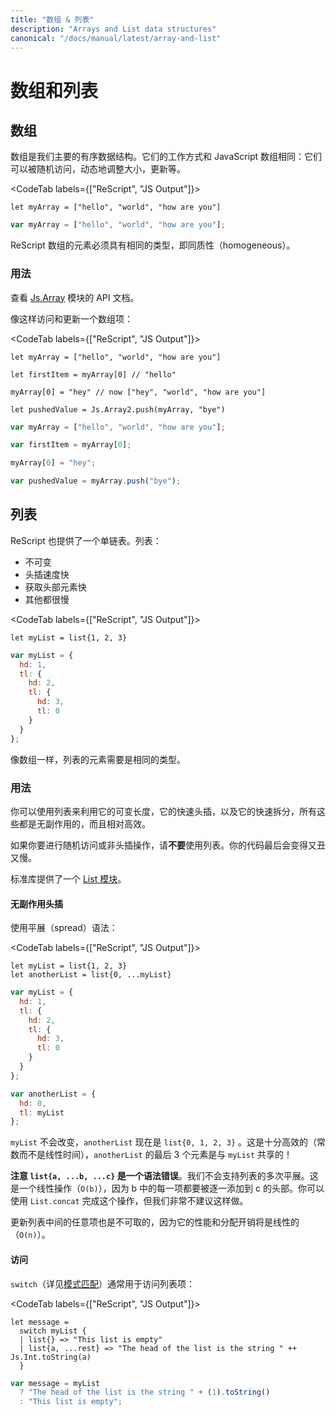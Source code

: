 ```yaml
---
title: "数组 & 列表"
description: "Arrays and List data structures"
canonical: "/docs/manual/latest/array-and-list"
---
```


<!--
# Array and List
-->
# 数组和列表

<!--
## Array
-->
## 数组

<!--
Arrays are our main ordered data structure. They work the same way as JavaScript arrays: they can be randomly accessed, dynamically resized, updated, etc.
-->

数组是我们主要的有序数据结构。它们的工作方式和 JavaScript 数组相同：它们可以被随机访问，动态地调整大小，更新等。

<CodeTab labels={["ReScript", "JS Output"]}>

```res example
let myArray = ["hello", "world", "how are you"]
```
```js
var myArray = ["hello", "world", "how are you"];
```

</CodeTab>

<!--
ReScript arrays' items must have the same type, i.e. homogeneous.
-->

ReScript 数组的元素必须具有相同的类型，即同质性（homogeneous）。

<!--
### Usage
-->
### 用法

<!--
See the [Js.Array](api/js/array) API.
-->

查看 [Js.Array](api/js/array) 模块的 API 文档。

<!--
Access & update an array item like so:
-->

像这样访问和更新一个数组项：

<CodeTab labels={["ReScript", "JS Output"]}>

```res example
let myArray = ["hello", "world", "how are you"]

let firstItem = myArray[0] // "hello"

myArray[0] = "hey" // now ["hey", "world", "how are you"]

let pushedValue = Js.Array2.push(myArray, "bye")
```
```js
var myArray = ["hello", "world", "how are you"];

var firstItem = myArray[0];

myArray[0] = "hey";

var pushedValue = myArray.push("bye");
```

</CodeTab>

<!--
## List
-->
## 列表

<!--
ReScript provides a singly linked list too. Lists are:
-->

ReScript 也提供了一个单链表。列表：

<!--
- immutable
- fast at prepending items
- fast at getting the head
- slow at everything else
-->

- 不可变
- 头插速度快
- 获取头部元素快
- 其他都很慢

<CodeTab labels={["ReScript", "JS Output"]}>

```res example
let myList = list{1, 2, 3}
```
```js
var myList = {
  hd: 1,
  tl: {
    hd: 2,
    tl: {
      hd: 3,
      tl: 0
    }
  }
};
```

</CodeTab>

<!--
Like arrays, lists' items need to be of the same type.
-->

像数组一样，列表的元素需要是相同的类型。

<!--
### Usage
-->
### 用法

<!--
You'd use list for its resizability, its fast prepend (adding at the head), and its fast split, all of which are immutable and relatively efficient.
-->

你可以使用列表来利用它的可变长度，它的快速头插，以及它的快速拆分，所有这些都是无副作用的，而且相对高效。

<!--
Do **not** use list if you need to randomly access an item or insert at non-head position. Your code would end up obtuse and/or slow.
-->

如果你要进行随机访问或非头插操作，请**不要**使用列表。你的代码最后会变得又丑又慢。

<!--
The standard lib provides a [List module](api/belt/list).
-->

标准库提供了一个 [List 模块](api/belt/list)。

<!--
#### Immutable Prepend
-->
#### 无副作用头插

<!--
Use the spread syntax:
-->

使用平展（spread）语法：

<CodeTab labels={["ReScript", "JS Output"]}>

```res prelude
let myList = list{1, 2, 3}
let anotherList = list{0, ...myList}
```
```js
var myList = {
  hd: 1,
  tl: {
    hd: 2,
    tl: {
      hd: 3,
      tl: 0
    }
  }
};

var anotherList = {
  hd: 0,
  tl: myList
};
```

</CodeTab>

<!--
`myList` didn't mutate. `anotherList` is now `list{0, 1, 2, 3}`. This is efficient (constant time, not linear). `anotherList`'s last 3 elements are shared with `myList`!
-->

`myList` 不会改变，`anotherList` 现在是 `list{0, 1, 2, 3}` 。这是十分高效的（常数而不是线性时间），`anotherList` 的最后 3 个元素是与 `myList` 共享的！

<!--
**Note that `list{a, ...b, ...c}` is a syntax error**. We don't support multiple spread for a list. That'd be an accidental linear operation (`O(b)`), since each item of b would be one-by-one added to the head of `c`. You can use `List.concat` for this, but we highly discourage it.
-->

**注意 `list{a, ...b, ...c}` 是一个语法错误**。我们不会支持列表的多次平展。这是一个线性操作（`O(b)`），因为 b 中的每一项都要被逐一添加到 c 的头部。你可以使用 `List.concat` 完成这个操作，但我们非常不建议这样做。

<!--
Updating an arbitrary item in the middle of a list is also discouraged, since its performance and allocation overhead would be linear (`O(n)`).
-->

更新列表中间的任意项也是不可取的，因为它的性能和分配开销将是线性的（`O(n)`）。

<!--
#### Access
-->
#### 访问

<!--
`switch` (described in the [pattern matching section](pattern-matching-destructuring.md)) is usually used to access list items:
-->

`switch`（详见[模式匹配](pattern-matching-destructuring.md)）通常用于访问列表项：

<CodeTab labels={["ReScript", "JS Output"]}>

```res example
let message =
  switch myList {
  | list{} => "This list is empty"
  | list{a, ...rest} => "The head of the list is the string " ++ Js.Int.toString(a)
  }
```
```js
var message = myList
  ? "The head of the list is the string " + (1).toString()
  : "This list is empty";
```

</CodeTab>
